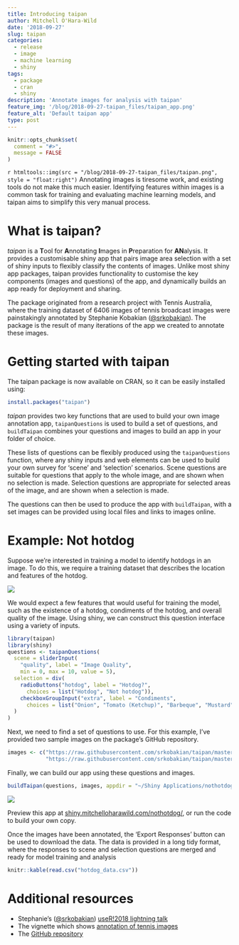 ```yaml
---
title: Introducing taipan
author: Mitchell O'Hara-Wild
date: '2018-09-27'
slug: taipan
categories:
  - release
  - image
  - machine learning
  - shiny
tags:
  - package
  - cran
  - shiny
description: 'Annotate images for analysis with taipan'
feature_img: '/blog/2018-09-27-taipan_files/taipan_app.png'
feature_alt: 'Default taipan app'
type: post
---
```


```r
knitr::opts_chunk$set(
  comment = "#>",
  message = FALSE
)
```

`r htmltools::img(src = "/blog/2018-09-27-taipan_files/taipan.png", style = "float:right")` Annotating images is tiresome work, and existing tools do not make this much easier. Identifying features within images is a common task for training and evaluating machine learning models, and taipan aims to simplify this very manual process.

# What is taipan?

*taipan* is a **T**ool for **A**nnotating **I**mages in **P**reparation for **AN**alysis. It provides a customisable shiny app that pairs image area selection with a set of shiny inputs to flexibly classify the contents of images. Unlike most shiny app packages, taipan provides functionality to customise the key components (images and questions) of the app, and dynamically builds an app ready for deployment and sharing.

The package originated from a research project with Tennis Australia, where the training dataset of 6406 images of tennis broadcast images were painstakingly annotated by Stephanie Kobakian ([\@srkobakian](https://twitter.com/srkobakian)). The package is the result of many iterations of the app we created to annotate these images.

# Getting started with taipan

The taipan package is now available on CRAN, so it can be easily installed using:

```r
install.packages("taipan")
```

*taipan* provides two key functions that are used to build your own image annotation app, `taipanQuestions` is used to build a set of questions, and `buildTaipan` combines your questions and images to build an app in your folder of choice.

These lists of questions can be flexibly produced using the `taipanQuestions` function, where any shiny inputs and web elements can be used to build your own survey for 'scene' and 'selection' scenarios. Scene questions are suitable for questions that apply to the whole image, and are shown when no selection is made. Selection questions are appropriate for selected areas of the image, and are shown when a selection is made.

The questions can then be used to produce the app with `buildTaipan`, with a set images can be provided using local files and links to images online.

# Example: Not hotdog

Suppose we're interested in training a model to identify hotdogs in an image. To do this, we require a training dataset that describes the location and features of the hotdog.

![](/blog/2018-09-27-taipan_files/nothotdog.gif)

We would expect a few features that would useful for training the model, such as the existence of a hotdog, condiments of the hotdog, and overall quality of the image. Using shiny, we can construct this question interface using a variety of inputs.

```r
library(taipan)
library(shiny)
questions <- taipanQuestions(
  scene = sliderInput(
    "quality", label = "Image Quality",
    min = 0, max = 10, value = 5),
  selection = div(
    radioButtons("hotdog", label = "Hotdog?",
      choices = list("Hotdog", "Not hotdog")),
    checkboxGroupInput("extra", label = "Condiments",
      choices = list("Onion", "Tomato (Ketchup)", "Barbeque", "Mustard"))
  )
)
```

Next, we need to find a set of questions to use. For this example, I've provided two sample images on the package's GitHub repository.

```r
images <- c("https://raw.githubusercontent.com/srkobakian/taipan/master/sample_images/hotdog.jpg",
            "https://raw.githubusercontent.com/srkobakian/taipan/master/sample_images/not_hotdog.jpg")
```

Finally, we can build our app using these questions and images.

```r
buildTaipan(questions, images, appdir = "~/Shiny Applications/nothotdog")
```

![](/blog/2018-09-27-taipan_files/hotdog_app.png)

Preview this app at [shiny.mitchelloharawild.com/nothotdog/](https://shiny.mitchelloharawild.com/nothotdog/), or run the code to build your own copy.

Once the images have been annotated, the 'Export Responses' button can be used to download the data. The data is provided in a long tidy format, where the responses to scene and selection questions are merged and ready for model training and analysis

```r
knitr::kable(read.csv("hotdog_data.csv"))
```

# Additional resources

* Stephanie's ([\@srkobakian](https://twitter.com/srkobakian)) [useR!2018 lightning talk](https://srk.netlify.com/talks/taipan)
* The vignette which shows [annotation of tennis images](https://srkobakian.github.io/taipan/articles/taipan-vignette.html)
* The [GitHub repository](https://github.com/srkobakian/taipan)
